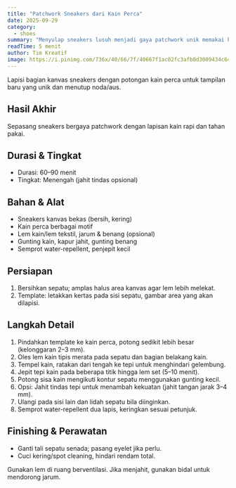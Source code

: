 ```yaml
---
title: "Patchwork Sneakers dari Kain Perca"
date: 2025-09-29
category:
  - shoes
summary: "Menyulap sneakers lusuh menjadi gaya patchwork unik memakai kain perca bekas."
readTime: 5 menit
author: Tim Kreatif
image: https://i.pinimg.com/736x/40/66/7f/40667f1ac02fc3afb0d3009434c64c25.jpg
---
```


Lapisi bagian kanvas sneakers dengan potongan kain perca untuk tampilan baru yang unik dan menutup noda/aus.

## Hasil Akhir

Sepasang sneakers bergaya patchwork dengan lapisan kain rapi dan tahan pakai.

## Durasi & Tingkat

- Durasi: 60–90 menit
- Tingkat: Menengah (jahit tindas opsional)

## Bahan & Alat

- Sneakers kanvas bekas (bersih, kering)
- Kain perca berbagai motif
- Lem kain/lem tekstil, jarum & benang (opsional)
- Gunting kain, kapur jahit, gunting benang
- Semprot water-repellent, penjepit kecil

## Persiapan

1. Bersihkan sepatu; amplas halus area kanvas agar lem lebih melekat.
2. Template: letakkan kertas pada sisi sepatu, gambar area yang akan dilapisi.

## Langkah Detail

1. Pindahkan template ke kain perca, potong sedikit lebih besar (kelonggaran 2–3 mm).
2. Oles lem kain tipis merata pada sepatu dan bagian belakang kain.
3. Tempel kain, ratakan dari tengah ke tepi untuk menghindari gelembung.
4. Jepit tepi kain pada beberapa titik hingga lem set (5–10 menit).
5. Potong sisa kain mengikuti kontur sepatu menggunakan gunting kecil.
6. Opsi: Jahit tindas tepi untuk menambah kekuatan (jahit tangan jarak 3–4 mm).
7. Ulangi pada sisi lain dan lidah sepatu bila diinginkan.
8. Semprot water-repellent dua lapis, keringkan sesuai petunjuk.

## Finishing & Perawatan

- Ganti tali sepatu senada; pasang eyelet jika perlu.
- Cuci kering/spot cleaning, hindari rendam total.

<TipBox title="Keamanan">
  Gunakan lem di ruang berventilasi. Jika menjahit, gunakan bidal untuk
  mendorong jarum.
</TipBox>
